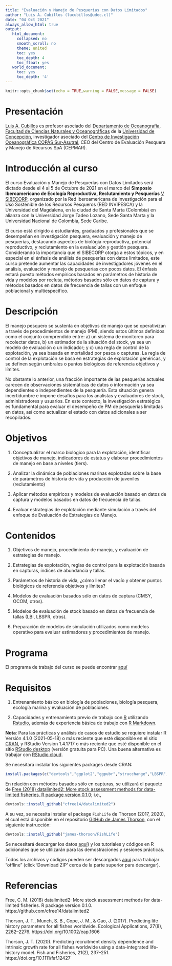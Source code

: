 ```yaml
---
title: "Evaluación y Manejo de Pesquerías con Datos Limitados"
author: "Luis A. Cubillos (lucubillos@udec.cl)"
date: "04 Oct 2021"
always_allow_html: true
output:
   html_document:
     collapsed: no
     smooth_scroll: no
     theme: united
     toc: yes
     toc_depth: 4
     toc_float: yes
   world_document:
     toc: yes
     toc_depth: '4'
---
```


```r
knitr::opts_chunk$set(echo = TRUE,warning = FALSE,message = FALSE)
```

# Presentación

[Luis A. Cubillos](https://www.scopus.com/authid/detail.uri?authorId=6701723759) es profesor asociado del [Departamento de Oceanografía](http://oceanografia.udec.cl/), [Facultad de Ciencias Naturales y Oceanográficas](https://www.naturalesudec.cl) de la [Universidad de Concepción](http://www6.udec.cl/pexterno/), investigador asociado del [Centro de Investigación Oceanográfica COPAS Sur-Asutral](http://www.sur-austral.cl/), CEO del Centro de Evaluación Pesquera y Manejo de Recursos SpA (CEPMAR).

# Introducción al curso

El curso Evaluación y Manejo de Pesquerías con Datos Limitados será dictado desde el 4 al 5 de Octubre de 2021 en el marco del **Simposio Iberoamericano de Ecología Reproductiva, Reclutamiento y Pesquerías** [V SIBECORP](http://www.vsibecorp.cetmar.org/index.php), organizado por la Red Iberoamericana de Investigación para el Uso Sostenible de los Recursos Pesqueros (RED INVIPESCA) y la Universidad del Magdalena, en la ciudad de Santa Marta (Colombia) en alianza con la Universidad Jorge Tadeo Lozano, Sede Santa Marta y la Universidad Nacional de Colombia, Sede Caribe.

El curso está dirigido a estudiantes, graduados y profesionales que se desempeñan en investigación pesquera, evaluación y manejo de pesquerías, destacando aspectos de biológia reproductiva, potencial reproductivo, y reclutamiento en la evaluaciuón y gestión pesquera. Considerando la importancia que el SIBECORP otorga a estos tópicos, y en especial en el énfasis de análisis de pesquerías con datos limitados, este curso pretende aumentar las capacidades de investigadores jóvenes en el análisis, evaluación y manejo de pesquerías con pocos datos. El énfasis estará puesto métodos empíricos basados en parámetros de historia de vida y modelos por recluta, métodos basados sólo en datos de captura y métodos basados en datos de frecuencia de tallas con un enfoque poblacional y multiespecífico.

# Descripción

El manejo pesquero se sustenta en objetivos de manejo que se operativizan a través de procedimientos de manejo (PM), siendo estos últimos definidos como el conjunto comprendido entre: a) un sistema de monitoreo para recolectar datos, b) un estimador de la situación del stock, ya sea un modelo de evaluación o un indicador; y c) una regla de control de la explotación, ya sea basada en mortalidad por pesca o capturas. La regla de control de la explotación se basa en estrategias de explotación genéricas, y se definen según umbrales o puntos biológicos de referencia objetivos y límites.

No obstante lo anterior, una fracción importante de las pesquerías actuales carecen de observaciones sistemáticas de datos o información ya sea dependientes o independientes de la pesquería. Esta situación genera incertidumbre e impone desafíos para los analistas y evaluadores de stock, administradores y usuarios. En este contexto, la investigación estratégica es fundamental para evaluar el desempeño de PM de pesquerías limitadas en datos, así como actualizar el estado con datos adicionales a ser recopilados.

# Objetivos

1. Conceptualizar el marco biológico para la explotación, identificar objetivos de manejo, indicadores de estatus y elaborar procedimientos de manejo en base a niveles (tiers).

2. Analizar la dinámica de poblaciones marinas explotadas sobre la base de parámetros de historia de vida y producción de juveniles (reclutamiento)

3. Aplicar métodos empíricos y modelos de evaluación basado en datos de captura y modelos basados en datos de frecuencia de tallas.

4. Evaluar estrategias de explotación mediante simulación a través del enfoque de Evaluación de Estrategias de Manejo.

# Contenidos

1.	Objetivos de manejo, procedimiento de manejo, y evaluación de estrategias de manejo.

2.	Estrategias de explotación, reglas de control para la explotación basada en capturas, índices de abundancia y tallas.

3.  Parámetros de historia de vida, ¿cómo llenar el vacío y obtener puntos biológicos de referencia objetivos y límites?

4. Modelos de evaluación basados sólo en datos de captura (CMSY, OCOM, otros). 

5. Modelos de evaluación de stock basado en datos de frecuencia de tallas (LBI, LBSPR, otros).

6. Preparación de modelos de simulación utilizados como modelos operativo para evaluar estimadores y procedimientos de manejo.

# Programa

El programa de trabajo del curso se puede encontrar [aquí](https://luisacubillos.github.io/curso_sibecorp_evastock_datlim/syllabus.html)

# Requisitos

1. Entrenamiento básico en biología de poblaciones, biología pesquera, ecología marina y evaluación de poblaciones.

2. Capacidades y entrenamiento previo de trabajo con [R](https://cran.r-project.org) utilizando [Rstudio](https://www.rstudio.com), además de experiencia básica de trabajo con [R Markdown](https://rmarkdown.rstudio.com).

**Nota**: Para las prácticas y análisis de casos de estudio se requiere instalar R  Versión 4.1.0 (2021-05-18) o más reciente que esté disponible en el sitio [CRAN](https://cran.r-project.org), y RStudio Version 1.4.1717 o más reciente que esté disponible en el sitio [RStudio desktop](https://www.rstudio.com/products/rstudio/#rstudio-desktop) (versión gratuita para PC). Una buena alternativa es trabajar con [RStudio cloud](https://rstudio.cloud).

Se necesitará instalar los siguientes packages desde CRAN:

```r
install.packages(c("devtools","ggplot2","ggpubr","strucchange","LBSPR", "DLMtool"))
```

En relación con métodos basados sólo en capturas, se utilizará el paquete de [Free (2018) datalimited2: More stock assessment methods for data-limited fisheries. R package version 0.1.0](https://github.com/cfree14/datalimited2); i.e.,

```r
devtools::install_github("cfree14/datalimited2")
```

A su vez, se necesita instalar el package ```FishLife``` de Thorson (2017, 2020), el cual está disponible en el repositorio [GitHub de James Thorson](https://github.com/James-Thorson-NOAA/FishLife), con el siguiente instrucción:

```r
devtools::install_github("james-thorson/FishLife")
```

Se necesitará descargar los datos [aquí](https://github.com/LuisACubillos/curso_sibecorp_evastock_datlim/Datos))
 y los tutoriales y códigos en R adicionales que se utilizarán para las demostraciones y sesiones prácticas.
 
Todos los archivos y códigos pueden ser descargados [aquí](https://github.com/LuisACubillos/curso_sibecorp_evastock_datlim) para trabajar "offline" (click 'Download ZIP' cerca de la parte superior para descargar).

# Referencias

Free, C. M. (2018) datalimited2: More stock assessment methods for data-limited fisheries. R package version 0.1.0. https://github.com/cfree14/datalimited2

Thorson, J. T., Munch, S. B., Cope, J. M., & Gao, J. (2017). Predicting life history parameters for all fishes worldwide. Ecological Applications, 27(8), 2262–2276. https://doi.org/10.1002/eap.1606 

Thorson, J. T. (2020). Predicting recruitment density dependence and intrinsic growth rate for all fishes worldwide using a data-integrated life-history model. Fish and Fisheries, 21(2), 237–251. https://doi.org/10.1111/faf.12427

